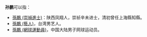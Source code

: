 '''孙鹏'''可以指：
*[[孫鵬_(崇禎進士)|孫鵬 (崇禎進士)]]：陕西凤翔人，崇祯辛未进士，清初曾任上海縣知縣。
*[[孫鵬_(藝人)|孫鵬 (藝人)]]，台湾男艺人。
*[[孫鵬_(網球運動員)|孫鵬 (網球運動員)]]，中国大陆男子网球运动员。

{{消歧义|P鹏|cat=二字孙姓人名消歧义}}